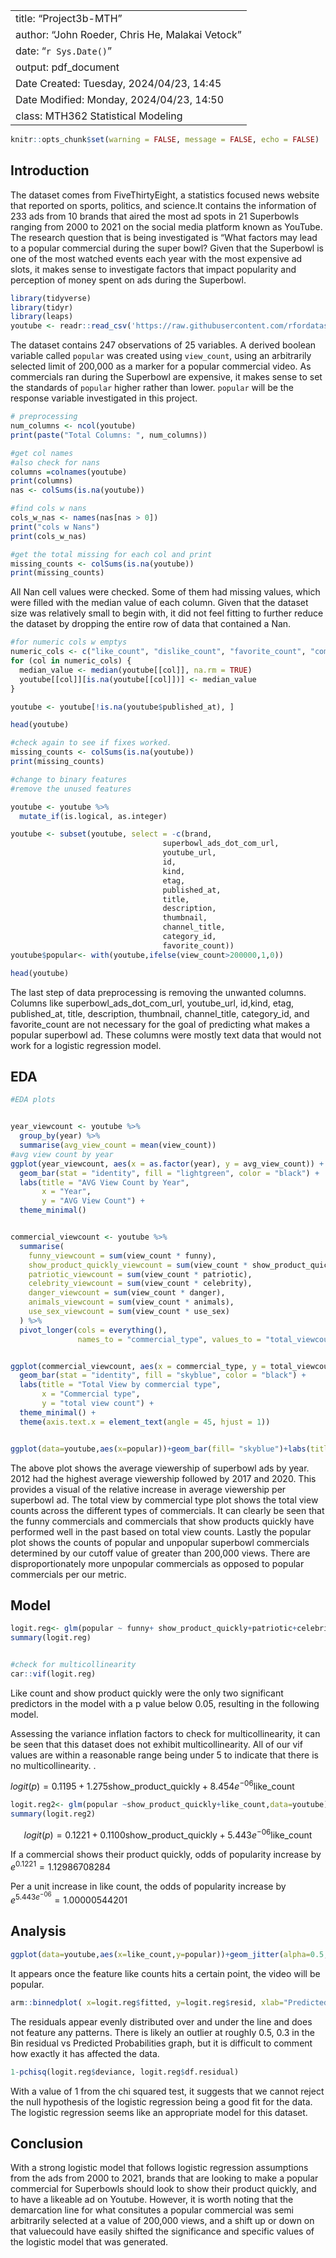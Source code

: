 
---
title: "Project3b-MTH"
author: "John Roeder, Chris He, Malakai Vetock"
date: "`r Sys.Date()`"
output: pdf_document
Date Created: Tuesday, 2024/04/23, 14:45
Date Modified: Monday, 2024/04/23, 14:50
class: MTH362 Statistical Modeling
---

```{r setup, include=FALSE} 
knitr::opts_chunk$set(warning = FALSE, message = FALSE, echo = FALSE) 
```

## Introduction

The dataset comes from FiveThirtyEight, a statistics focused news website that reported on sports, politics, and science.It contains the information of 233 ads from 10 brands that aired the most ad spots in 21 Superbowls ranging from 2000 to 2021 on the social media platform known as YouTube. The research question that is being investigated is "What factors may lead to a popular commercial during the super bowl? Given that the Superbowl is one of the most watched events each year with the most expensive ad slots, it makes sense to investigate factors that impact popularity and perception of money spent on ads during the Superbowl.

```{r}
library(tidyverse)
library(tidyr)
library(leaps)
youtube <- readr::read_csv('https://raw.githubusercontent.com/rfordatascience/tidytuesday/master/data/2021/2021-03-02/youtube.csv')
```

The dataset contains 247 observations of 25 variables. A derived boolean variable called `popular` was created using `view_count`, using an arbitrarily selected limit of 200,000 as a marker for a popular commercial video. As commercials ran during the Superbowl are expensive, it makes sense to set the standards of `popular` higher rather than lower. `popular` will be the response variable investigated in this project.


```{r}
# preprocessing 
num_columns <- ncol(youtube)
print(paste("Total Columns: ", num_columns))

#get col names 
#also check for nans
columns =colnames(youtube)
print(columns)
nas <- colSums(is.na(youtube))

#find cols w nans
cols_w_nas <- names(nas[nas > 0])
print("cols w Nans")
print(cols_w_nas)

#get the total missing for each col and print
missing_counts <- colSums(is.na(youtube))
print(missing_counts)
```

All Nan cell values were checked. Some of them had missing values, which were filled with the median value of each column. Given that the dataset size was relatively small to begin with, it did not feel fitting to further reduce the dataset by dropping the entire row of data that contained a Nan.



```{r}

#for numeric cols w emptys
numeric_cols <- c("like_count", "dislike_count", "favorite_count", "comment_count", "view_count")
for (col in numeric_cols) {
  median_value <- median(youtube[[col]], na.rm = TRUE)  
  youtube[[col]][is.na(youtube[[col]])] <- median_value 
}

youtube <- youtube[!is.na(youtube$published_at), ]

head(youtube)

#check again to see if fixes worked. 
missing_counts <- colSums(is.na(youtube))
print(missing_counts)

```

```{r}
#change to binary features
#remove the unused features

youtube <- youtube %>%
  mutate_if(is.logical, as.integer)

youtube <- subset(youtube, select = -c(brand,
                                  superbowl_ads_dot_com_url,
                                  youtube_url,
                                  id,
                                  kind,
                                  etag,
                                  published_at,
                                  title,
                                  description,
                                  thumbnail,
                                  channel_title,
                                  category_id, 
                                  favorite_count))
youtube$popular<- with(youtube,ifelse(view_count>200000,1,0))

head(youtube)
```
The last step of data preprocessing is removing the unwanted columns. Columns like superbowl_ads_dot_com_url, youtube_url, id,kind, etag, published_at, title, description, thumbnail, channel_title, category_id, and favorite_count are not necessary for the goal of predicting what makes a popular superbowl ad. These columns were mostly text data that would not work for a logistic regression model.


## EDA


```{r}
#EDA plots 


year_viewcount <- youtube %>%
  group_by(year) %>%
  summarise(avg_view_count = mean(view_count))
#avg view count by year
ggplot(year_viewcount, aes(x = as.factor(year), y = avg_view_count)) +
  geom_bar(stat = "identity", fill = "lightgreen", color = "black") +
  labs(title = "AVG View Count by Year",
       x = "Year",
       y = "AVG View Count") +
  theme_minimal()


commercial_viewcount <- youtube %>%
  summarise(
    funny_viewcount = sum(view_count * funny),
    show_product_quickly_viewcount = sum(view_count * show_product_quickly),
    patriotic_viewcount = sum(view_count * patriotic),
    celebrity_viewcount = sum(view_count * celebrity),
    danger_viewcount = sum(view_count * danger),
    animals_viewcount = sum(view_count * animals),
    use_sex_viewcount = sum(view_count * use_sex)
  ) %>%
  pivot_longer(cols = everything(), 
               names_to = "commercial_type", values_to = "total_viewcount")


ggplot(commercial_viewcount, aes(x = commercial_type, y = total_viewcount)) +
  geom_bar(stat = "identity", fill = "skyblue", color = "black") +
  labs(title = "Total View by commercial type",
       x = "Commercial type",
       y = "total view count") +
  theme_minimal() +
  theme(axis.text.x = element_text(angle = 45, hjust = 1))


ggplot(data=youtube,aes(x=popular))+geom_bar(fill= "skyblue")+labs(title="Popular plot")


```
The above plot shows the average viewership of superbowl ads by year. 2012 had the highest average viewership followed by 2017 and 2020. This provides a visual of the relative increase in average viewership per superbowl ad. The total view by commercial type plot shows the total view counts across the different types of commercials. It can clearly be seen that the funny commercials and commercials that show products quickly have performed well in the past based on total view counts. Lastly the popular plot shows the counts of popular and unpopular superbowl commercials determined by our cutoff value of greater than 200,000 views. There are disproportionately more unpopular commercials as opposed to popular commercials per our metric. 





## Model

```{r}
logit.reg<- glm(popular ~ funny+ show_product_quickly+patriotic+celebrity+danger+animals+use_sex+like_count+dislike_count,data=youtube)
summary(logit.reg)


#check for multicollinearity
car::vif(logit.reg)
```

Like count and show product quickly were the only two significant predictors in the model with a p value below 0.05, resulting in the following model.

Assessing the variance inflation factors to check for multicollinearity, it can be seen that this dataset does not exhibit multicollinearity. All of our vif values are within a reasonable range being under 5 to indicate that there is no multicollinearity. . 

$logit(p)=0.1195+1.275\text{show_product_quickly}+8.454e^{-06}\text{like_count}$


```{r}
logit.reg2<- glm(popular ~show_product_quickly+like_count,data=youtube)
summary(logit.reg2)
```

$$logit(p)=0.1221+0.1100\text{show_product_quickly}+5.443e^{-06}\text{like_count}$$


If a commercial shows their product quickly, odds of popularity increase by $e^{0.1221}=1.12986708284$


Per a unit increase in like count, the odds of popularity increase by $e^{5.443e^{-06}}=1.00000544201$

## Analysis


```{r}
ggplot(data=youtube,aes(x=like_count,y=popular))+geom_jitter(alpha=0.5, height=0.1) + geom_smooth(method='glm', method.args=list(family='binomial'), se=TRUE) + labs(x='like_count', y='Popular?: 0 = No, 1 = Yes')
```

It appears once the feature like counts hits a certain point, the video will be popular.


```{r}
arm::binnedplot( x=logit.reg$fitted, y=logit.reg$resid, xlab="Predicted Probabilities", main="Bin Resid vs. Pred Prob", col.int = FALSE)
```

The residuals appear evenly distributed over and under the line and does not feature any patterns. There is likely an outlier at roughly 0.5, 0.3 in the Bin residual vs Predicted Probabilities graph, but it is difficult to comment how exactly it has affected the data.


```{r}
1-pchisq(logit.reg$deviance, logit.reg$df.residual)
```

With a value of 1 from the chi squared test, it suggests that we cannot reject the null hypothesis of the logistic regression being a good fit for the data. The logistic regression seems like an appropriate model for this dataset.



## Conclusion


With a strong logistic model that follows logistic regression assumptions from the ads from 2000 to 2021, brands that are looking to make a popular commercial for Superbowls should look to show their product quickly, and to have a likeable ad on Youtube. However, it is worth noting that the demarcation line for what consitutes a popular commercial was semi arbitrarily selected at a value of 200,000 views, and a shift up or down on that valuecould have easily shifted the significance and specific values of the logistic model that was generated.
